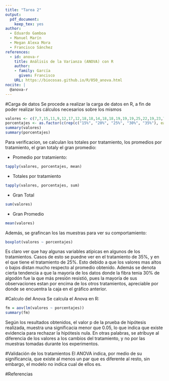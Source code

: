 ```yaml
---
title: "Tarea 2"
output: 
  pdf_document: 
    keep_tex: yes
author:
  - Eduardo Gamboa
  - Manuel Marín
  - Megan Alexa Mora
  - Francisco Sánchez
references:
  - id: anova-r
    title: Análisis de la Varianza (ANOVA) con R
    author: 
    - family: García
      given: Francisco
    URL: https://biocosas.github.io/R/050_anova.html
nocite: |
  @anova-r
---
```


#Carga de datos
Se procede a realizar la carga de datos en R, a fin de poder realizar los cálculos necesarios sobre los mismos
```r
valores <- c(7,7,15,11,9,12,17,12,18,18,14,18,18,19,19,19,25,22,19,23,7,10,11,15,11)
porcentajes <- as.factor(c(rep(c("15%", "20%", "25%", "30%", "35%"), each=5)))
summary(valores)
summary(porcentajes)
```

Para verificacion, se calculan los totales por tratamiento, los promedios por tratamiento, el gran totaly el gran promedio:

* Promedio por tratamiento:
```r
tapply(valores, porcentajes, mean)
```

* Totales por tratamiento
```r
tapply(valores, porcentajes, sum)
```

* Gran Total
```r
sum(valores)
```

* Gran Promedio
```r
mean(valores)
```

Además, se grafincan los las muestras para ver su comportamiento:
```r
boxplot(valores ~ porcentajes)
```

Es claro ver que hay algunas variables atípicas en algunos de los tratamientos. Casos de esto se puedne ver en el tratamiento de 35%, y en el que tiene el tratamiento de 25%. Esto debido a que los valores mas altos o bajos distan mucho respecto al promedio obtenido. Además se denota cierta tendencia a que la mayoría de los datos donde la fibra tenia 30% de algodón fue la que más presión resistió, pues la mayoría de sus observaciones estan por encima de los otros tratamientos, apreciable por donde se encuentra la caja en el gráfico anterior. 

#Calculo del Anova
Se calcula el Anova en R:
```r
fm = aov(lm(valores ~ porcentajes))
summary(fm)
```
Según los resultados obtenidos, el valor p de la prueba de hipótesis realizada, muestra una significacia menor que 0.05, lo que indica que existe evidencia para rechazar la hipótesis nula. En otras palabras, se atribuye al diferencia de los valores a los cambios del tratamiento, y no por las muestras tomadas durante los experimentos. 

#Validación de los tratamientos
El ANOVA indica, por medio de su significancia, que existe al menos un par que es diferente al resto, sin embargo, el modelo no indica cual de ellos es.

#Referencias
